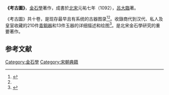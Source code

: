 '''《考古圖》'''，[[金石學|金石學]]著作，成書於[[北宋|北宋]]元祐七年（1092），[[呂大臨|呂大臨]]著。

《考古圖》共十卷，是现存最早且有系统的古器图录<ref>{{Cite book|title=《中国考古通论》|publisher=南京大学出版社|date=2009年10月|isbn=9787305065224|location=南京|editor=张之恒|pages=第25頁}}</ref><ref name=":0" />。收錄商代到汉代、私人及皇室收藏的210件[[青銅器|青銅器]]和13件玉器的详细描述和绘图<ref name=":0">{{Cite book|title=《考古学思想史》|publisher=岳麓书社|date=2008年1月|isbn=9787807610533|location=湖南|author=布鲁斯·崔格尔|pages=第33-34頁|others=徐坚 译}}</ref>。是北宋金石學研究的重要著作。

== 参考文献 ==
[[Category:金石學|Category:金石學]]
[[Category:宋朝典籍|Category:宋朝典籍]]